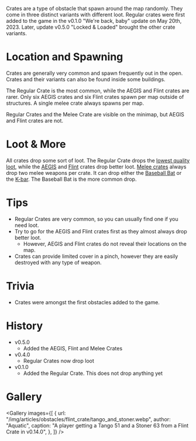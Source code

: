 Crates are a type of obstacle that spawn around the map randomly. They come in three distinct variants with different loot. Regular crates were first added to the game in the v0.1.0 "We're back, baby" update on May 20th, 2023. Later, update v0.5.0 "Locked & Loaded" brought the other crate variants.

# Location and Spawning

Crates are generally very common and spawn frequently out in the open. Crates and their variants can also be found inside some buildings.

The Regular Crate is the most common, while the AEGIS and Flint crates are rarer. Only six AEGIS crates and six Flint crates spawn per map outside of structures. A single melee crate always spawns per map.

Regular Crates and the Melee Crate are visible on the minimap, but AEGIS and Flint crates are not.

# Loot & More

All crates drop some sort of loot. The Regular Crate drops the [lowest quality loot](/loot#regular_crate), while the [AEGIS](#aegis_crate) and [Flint](#flint_crate) crates drop better loot. [Melee crates](/loot#melee_crate) always drop two melee weapons per crate. It can drop either the [Baseball Bat](/weapons/melee/baseball_bat) or the [K-bar](/weapons/melee/kbar). The Baseball Bat is the more common drop.

# Tips

- Regular Crates are very common, so you can usually find one if you need loot.
- Try to go for the AEGIS and Flint crates first as they almost always drop better loot.
  - However, AEGIS and Flint crates do not reveal their locations on the map.
- Crates can provide limited cover in a pinch, however they are easily destroyed with any type of weapon.

# Trivia

- Crates were amongst the first obstacles added to the game.

# History

- v0.5.0
  - Added the AEGIS, Flint and Melee Crates
- v0.4.0
  - Regular Crates now drop loot
- v0.1.0
  - Added the Regular Crate. This does not drop anything yet

# Gallery

<Gallery
  images={[
    {
      url: "/img/articles/obstacles/flint_crate/tango_and_stoner.webp",
      author: "Aquatic",
      caption:
        "A player getting a Tango 51 and a Stoner 63 from a Flint Crate in v0.14.0",
    },
  ]}
/>
